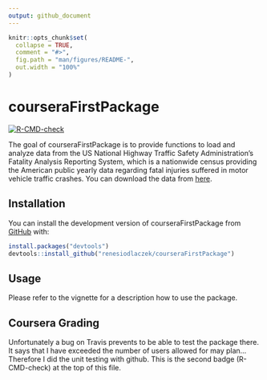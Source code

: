 ```yaml
---
output: github_document
---
```


<!-- README.md is generated from README.Rmd. Please edit that file -->

```r
knitr::opts_chunk$set(
  collapse = TRUE,
  comment = "#>",
  fig.path = "man/figures/README-",
  out.width = "100%"
)
```

# courseraFirstPackage

<!-- badges: start -->

[![R-CMD-check](https://github.com/renesiodlaczek/earthquakevisuals/actions/workflows/R-CMD-check.yaml/badge.svg)](https://github.com/renesiodlaczek/earthquakevisuals/actions/workflows/R-CMD-check.yaml)
<!-- badges: end -->

The goal of courseraFirstPackage is to provide functions to load and analyze data from the US National Highway Traffic Safety Administration's Fatality Analysis Reporting System, which is a nationwide census providing the American public yearly data regarding fatal injuries suffered in motor vehicle traffic crashes. You can download the data from [here](https://www.nhtsa.gov/file-downloads?p=nhtsa/downloads/FARS/).

## Installation

You can install the development version of courseraFirstPackage from [GitHub](https://github.com/) with:

``` r
install.packages("devtools")
devtools::install_github("renesiodlaczek/courseraFirstPackage")
```

## Usage

Please refer to the vignette for a description how to use the package.

## Coursera Grading

Unfortunately a bug on Travis prevents to be able to test the package there. It says that I have exceeded the number of users allowed for may plan... Therefore I did the unit testing with github. This is the second badge (R-CMD-check) at the top of this file.
